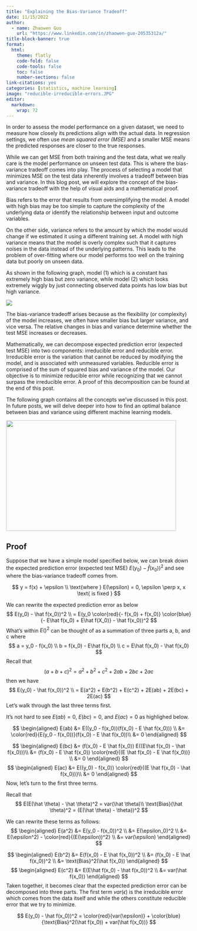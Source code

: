 ```yaml
---
title: "Explaining the Bias-Variance Tradeoff"
date: 11/15/2022
author:
  - name: Zhaowen Guo
    url: "https://www.linkedin.com/in/zhaowen-guo-20535312a/"
title-block-banner: true
format:
  html:
    theme: flatly
    code-fold: false
    code-tools: false
    toc: false
    number-sections: false
link-citations: yes
categories: [statistics, machine learning]
image: "reducible-irreducible-errors.JPG"
editor: 
  markdown: 
    wrap: 72
---
```


In order to assess the model performance on a given dataset, we need to
measure how closely its predictions align with the actual data. In
regression settings, we often use *mean squared error (MSE)* and a
smaller MSE means the predicted responses are closer to the true
responses.

While we can get MSE from both training and the test data, what we
really care is the model performance on unseen test data. This is where
the bias-variance tradeoff comes into play. The process of selecting a
model that minimizes MSE on the test data inherently involves a tradeoff
between bias and variance. In this blog post, we will explore the
concept of the bias-variance tradeoff with the help of visual aids and a
mathematical proof.

Bias refers to the error that results from oversimplifying the model. A
model with high bias may be too simple to capture the complexity of the
underlying data or identify the relationship between input and outcome
variables.

On the other side, variance refers to the amount by which the model
would change if we estimated it using a different training set. A model
with high variance means that the model is overly complex such that it
captures noises in the data instead of the underlying patterns. This
leads to the problem of over-fitting where our model performs too well
on the training data but poorly on unseen data.

As shown in the following graph, model (1) which is a constant has
extremely high bias but zero variance, while model (2) which looks
extremely wiggly by just connecting observed data points has low bias
but high variance.

![](bias-variance-examples.JPG){fig-align="center"}

The bias-variance tradeoff arises because as the flexibility (or
complexity) of the model increases, we often have smaller bias but
larger variance, and vice versa. The relative changes in bias and
variance determine whether the test MSE increases or decreases.

Mathematically, we can decompose expected prediction error (expected
test MSE) into two components: irreducible error and reducible error.
Irreducible error is the variation that cannot be reduced by modifying
the model, and is associated with unmeasured variables. Reducible error
is comprised of the sum of squared bias and variance of the model. Our
objective is to minimize reducible error while recognizing that we
cannot surpass the irreducible error. A proof of this decomposition can
be found at the end of this post.

The following graph contains all the concepts we've discussed in this
post. In future posts, we will delve deeper into how to find an optimal
balance between bias and variance using different machine learning
models.

![](reducible-irreducible-errors.JPG){fig-align="center" width="462"
height="300"}

## Proof

Suppose that we have a simple model specified below, we can break down
the expected prediction error (expected test MSE)
$E(y_0) - \hat f(x_0))^2$ and see where the bias-variance tradeoff comes
from.

$$
y = f(x) + \epsilon \\
\text{where } E(\epsilon) = 0, \epsilon \perp x, x \text{ is fixed }
$$

We can rewrite the expected prediction error as below $$
E(y_0) - \hat f(x_0))^2 \\
= E(y_0 \color{red}{- f(x_0) + f(x_0)} \color{blue}{- E\hat f(x_0) + E\hat f(X_0)} - \hat f(x_0))^2
$$ What's within $E()^2$ can be thought of as a summation of three parts
a, b, and c where $$
a = y_0 - f(x_0) \\
b = f(x_0) - E\hat f(x_0) \\
c = E\hat f(x_0) - \hat f(x_0)
$$ Recall that $$
(a+b+c)^2 = a^2 + b^2 + c^2 + 2ab + 2bc + 2ac
$$ then we have $$
E(y_0) - \hat f(x_0))^2 \\
= E(a^2) + E(b^2) + E(c^2) + 2E(ab) + 2E(bc) + 2E(ac)
$$ Let's walk through the last three terms first.

It's not hard to see $E(ab) = 0$, $E(bc)=0$, and $E(ac)=0$ as highlighed
below.

$$
\begin{aligned}
E(ab) &= E((y_0 - f(x_0))(f(x_0) - E \hat f(x_0))) \\
&= \color{red}{E(y_0 - f(x_0))}(f(x_0) - E \hat f(x_0))\\
&= 0
\end{aligned}
$$

$$
\begin{aligned}
E(bc) &= (f(x_0) - E \hat f(x_0)) E((E\hat f(x_0) - \hat f(x_0)))\\
&= (f(x_0) - E \hat f(x_0)) \color{red}{(E \hat f(x_0) - E \hat f(x_0))} \\
&= 0
\end{aligned}
$$ $$
\begin{aligned}
E(ac) &= E((y_0) - f(x_0)) \color{red}{(E \hat f(x_0) - \hat f(x_0))}\\
&= 0
\end{aligned}
$$ Now, let's turn to the first three terms.

Recall that $$
E(E(\hat \theta) - \hat \theta)^2 = var(\hat \theta)\\
\text{Bias}(\hat \theta)^2 = (E(\hat \theta) - \theta))^2
$$

We can rewrite these terms as follows: $$
\begin{aligned}
E(a^2) &= E(y_0 - f(x_0))^2 \\
&= E(\epsilon_0)^2 \\
&= E(\epsilon^2) - \color{red}{(E(\epsilon))^2} \\
&= var(\epsilon)
\end{aligned}
$$

$$
\begin{aligned}
E(b^2) &= E(f(x_0) - E \hat f(x_0))^2 \\
&= (f(x_0) - E \hat f(x_0))^2 \\
&= \text{Bias}^2(\hat f(x_0))
\end{aligned}
$$ $$
\begin{aligned}
E(c^2) &= E(E\hat f(x_0) - \hat f(x_0))^2 \\
&= var(\hat f(x_0))
\end{aligned}
$$ Taken together, it becomes clear that the expected prediction error
can be decomposed into three parts. The first term $var(\epsilon)$ is
the irreducible error which comes from the data itself and while the
others constitute reducible error that we try to minimize.

$$
E(y_0) - \hat f(x_0))^2 = \color{red}{var(\epsilon)} +  \color{blue}{\text{Bias}^2(\hat f(x_0)) + var(\hat f(x_0))}
$$
